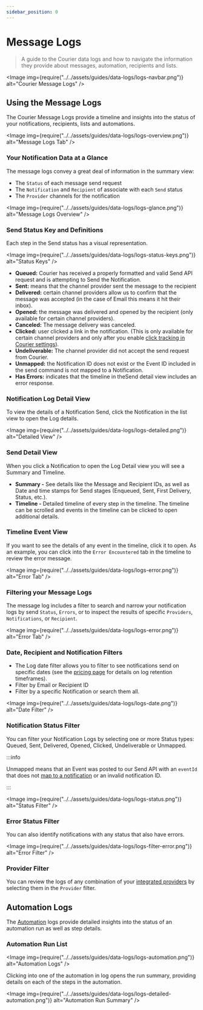 ```yaml
---
sidebar_position: 0
---
```



# Message Logs

> A guide to the Courier data logs and how to navigate the information they provide about messages, automation, recipients and lists.

<Image
  img={require("../../assets/guides/data-logs/logs-navbar.png")}
  alt="Courier Message Logs"
/>

<YoutubeEmbed videoId="eWc2QJLZCfE" />

## Using the Message Logs

The Courier Message Logs provide a timeline and insights into the status of your notifications, recipients, lists and automations.

<Image
  img={require("../../assets/guides/data-logs/logs-overview.png")}
  alt="Message Logs Tab"
/>

### Your Notification Data at a Glance

The message logs convey a great deal of information in the summary view:

- The `Status` of each message send request
- The `Notification` and `Recipient` of associate with each `Send` status
- The `Provider` channels for the notification

<Image
  img={require("../../assets/guides/data-logs/logs-glance.png")}
  alt="Message Logs Overview"
/>

### Send Status Key and Definitions

Each step in the Send status has a visual representation.

<Image
  img={require("../../assets/guides/data-logs/logs-status-keys.png")}
  alt="Status Keys"
/>

- **Queued:** Courier has received a properly formatted and valid Send API request and is attempting to Send the Notification.
- **Sent:** means that the channel provider sent the message to the recipient
- **Delivered:** certain channel providers allow us to confirm that the message was accepted (in the case of Email this means it hit their inbox).
- **Opened:** the message was delivered and opened by the recipient (only available for certain channel providers).
- **Canceled:** The message delivery was canceled.
- **Clicked:** user clicked a link in the notification. (This is only available for certain channel providers and only after you enable [click tracking in Courier settings](../getting-started/workspace-settings/track-email-opens.mdx)).
- **Undeliverable:** The channel provider did not accept the send request from Courier.
- **Unmapped:** the Notification ID does not exist or the Event ID included in the send command is not mapped to a Notification.
- **Has Errors:** indicates that the timeline in theSend detail view includes an error response.

### Notification Log Detail View

To view the details of a Notification Send, click the Notification in the list view to open the Log details.

<Image
  img={require("../../assets/guides/data-logs/logs-detailed.png")}
  alt="Detailed View"
/>

### Send Detail View

When you click a Notification to open the Log Detail view you will see a Summary and Timeline.

- **Summary -** See details like the Message and Recipient IDs, as well as Date and time stamps for Send stages (Enqueued, Sent, First Delivery, Status, etc.).
- **Timeline -** Detailed timeline of every step in the timeline. The timeline can be scrolled and events in the timeline can be clicked to open additional details.

### Timeline Event View

If you want to see the details of any event in the timeline, click it to open. As an example, you can click into the `Error Encountered` tab in the timeline to review the error message.

<Image
  img={require("../../assets/guides/data-logs/logs-error.png")}
  alt="Error Tab"
/>

### Filtering your Message Logs

The message log includes a filter to search and narrow your notification logs by send `Status`, `Errors`, or to inspect the results of specific `Providers`, `Notifications`, or `Recipient`.

<Image
  img={require("../../assets/guides/data-logs/logs-error.png")}
  alt="Error Tab"
/>

### Date, Recipient and Notification Filters

- The Log date filter allows you to filter to see notifications send on specific dates (see the [pricing page](https://www.courier.com/pricing/) for details on log retention timeframes).
- Filter by Email or Recipient ID
- Filter by a specific Notification or search them all.

<Image
  img={require("../../assets/guides/data-logs/logs-date.png")}
  alt="Date Filter"
/>

### Notification Status Filter

You can filter your Notification Logs by selecting one or more Status types: Queued, Sent, Delivered, Opened, Clicked, Undeliverable or Unmapped.

:::info

Unmapped means that an Event was posted to our Send API with an `eventId` that does not [map to a notification](https://help.courier.com/en/articles/4189555-send-basics-how-notifications-are-triggered-and-sent-with-courier) or an invalid notification ID.

:::

<Image
  img={require("../../assets/guides/data-logs/logs-status.png")}
  alt="Status Filter"
/>

### Error Status Filter

You can also identify notifications with any status that also have errors.

<Image
  img={require("../../assets/guides/data-logs/logs-filter-error.png")}
  alt="Error Filter"
/>

### Provider Filter

You can review the logs of any combination of your [integrated providers](../channels/intro.mdx) by selecting them in the `Provider` filter.

## Automation Logs

The [Automation](../automations/intro.mdx) logs provide detailed insights into the status of an automation run as well as step details.

### Automation Run List

<Image
  img={require("../../assets/guides/data-logs/logs-automation.png")}
  alt="Automation Logs"
/>

Clicking into one of the automation in log opens the run summary, providing details on each of the steps in the automation.

<Image
  img={require("../../assets/guides/data-logs/logs-detailed-automation.png")}
  alt="Automation Run Summary"
/>
